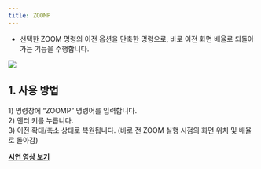 ```yaml
---
title: ZOOMP
---
```



[image1]: ../../../../../assets/images/commands/zoomp/image1.png

* 선택한 ZOOM 명령의 이전 옵션을 단축한 명령으로, 바로 이전 화면 배율로 되돌아가는 기능을 수행합니다.

![][image1]

## **1\. 사용 방법**

1\) 명령창에 “ZOOMP” 명령어를 입력합니다.  
2\) 엔터 키를 누릅니다.  
3\) 이전 확대/축소 상태로 복원됩니다. (바로 전 ZOOM 실행 시점의 화면 위치 및 배율로 돌아감)

[**<Icon name="youtube" class="emoji"/> 시연 영상 보기**]()
